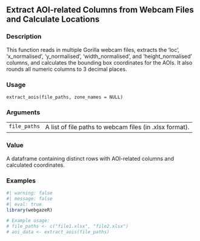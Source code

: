 ## Extract AOI-related Columns from Webcam Files and Calculate Locations {.unnumbered}


### Description

This function reads in multiple Gorilla webcam files, extracts the
'loc', 'x_normalised', 'y_normalised', 'width_normalised',
and 'height_normalised' columns, and calculates the bounding box coordinates
for the AOIs. It also rounds all numeric columns to 3 decimal places.



### Usage

<pre><code class='language-R'>extract_aois(file_paths, zone_names = NULL)
</code></pre>


### Arguments

<table>
<tr><td style = "white-space: nowrap; font-family: monospace; vertical-align: top"><code id="file_paths">file_paths</code></td>
<td>
A list of file paths to webcam files (in .xlsx format).
</td></tr>
</table>


### Value

A dataframe containing distinct rows with AOI-related columns and calculated coordinates.



### Examples
::: {.to-webr}
::: {.to-webr}
```r
#| warning: false
#| message: false
#| eval: true
library(webgazeR)

# Example usage:
# file_paths <- c("file1.xlsx", "file2.xlsx")
# aoi_data <- extract_aois(file_paths)


```
:::
:::

